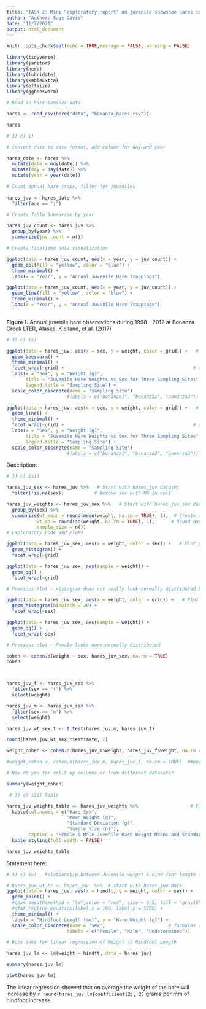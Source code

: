 ```yaml
---
title: "TASK 2: Mini “exploratory report” on juvenile snowshoe hares in Bonanza Creek Experimental Forest "
author: "Author: Sage Davis"
date: "11/7/2021"
output: html_document
---
```



```r
knitr::opts_chunk$set(echo = TRUE,message = FALSE, warning = FALSE)
 
library(tidyverse)
library(janitor)
library(here)
library(lubridate)
library(kableExtra)
library(effsize)
library(ggbeeswarm)

```

```r
# Read in hare bonanza data

hares <- read_csv(here("data", "bonanza_hares.csv"))

hares
```


```r
# 3) c) i)

# Convert date to date format, add column for day and year

hares_date <- hares %>%        
  mutate(date = mdy(date)) %>%    
  mutate(day = day(date)) %>%     
  mutate(year = year(date))       

# Count annual hare traps, filter for juveniles
  
hares_juv <- hares_date %>%    
  filter(age == "j")        

# Create Table Summarize by year

hares_juv_count <- hares_juv %>% 
  group_by(year) %>% 
  summarize(juv_count = n())    

# Create finalized data visualization

ggplot(data = hares_juv_count, aes(x = year, y = juv_count)) +
  geom_col(fill = "yellow", color = "blue") + 
  theme_minimal() +
  labs(x = "Year", y = "Annual Juvenile Hare Trappings")

ggplot(data = hares_juv_count, aes(x = year, y = juv_count)) +
  geom_line(fill = "yellow", color = "blue") + 
  theme_minimal() +
  labs(x = "Year", y = "Annual Juvenile Hare Trappings")
  
```

**Figure 1.**  Annual juvenile hare observations during 1998 - 2012 at Bonanza Creek LTER, Alaska.  Kielland, et al. (2017)  




```r
# 3) c) ii)

ggplot(data = hares_juv, aes(x = sex, y = weight, color = grid)) +   # Plot points sex vs. weight
  geom_beeswarm() +
  theme_minimal() +
  facet_wrap(~grid) +                                               # split plots by sampling site
  labs(x = "Sex", y = "Weight (g)", 
       title = "Juvenile Hare Weights vs Sex for Three Sampling Sites", 
       legend.title = "Sampling Site") +
  scale_color_discrete(name = "Sampling Site")
                      #labels = c("bonanza1", "bonanza2", "bonanza3"))                        # rename legend

ggplot(data = hares_juv, aes(x = sex, y = weight, color = grid)) +   # Plot points sex vs. weight
  geom_line() +
  theme_minimal() +
  facet_wrap(~grid) +                                               # split plots by sampling site
  labs(x = "Sex", y = "Weight (g)", 
       title = "Juvenile Hare Weights vs Sex for Three Sampling Sites", 
       legend.title = "Sampling Site") +
  scale_color_discrete(name = "Sampling Site")
                      #labels = c("bonanza1", "bonanza2", "bonanza3"))                        # rename legend


```
Description:


```r

# 3) c) iii)

hares_juv_sex <- hares_juv %>%   # Start with hares_juv dataset
  filter(!is.na(sex))           # Remove sex with NA in cell

hares_juv_weights <- hares_juv_sex %>%   # Start with hares_juv_sex dataset
  group_by(sex) %>% 
  summarize(wt_mean = round(mean(weight, na.rm = TRUE), 1),  # Create table by sex for various weight stats
           wt_sd = round(sd(weight, na.rm = TRUE), 1),      # Round data 
           sample_size = n())
# Exploratory Code and Plots

ggplot(data = hares_juv_sex, aes(x = weight, color = sex)) +   # Plot points sex vs. weight
  geom_histogram() +
  facet_wrap(~grid)

ggplot(data = hares_juv_sex, aes(sample = weight)) +
  geom_qq() +
  facet_wrap(~grid)

# Previous Plot - Histogram does not really look normally distributed but QQ-plot looks ok

ggplot(data = hares_juv_sex, aes(x = weight, color = grid)) +   # Plot points sex vs. weight
  geom_histogram(binwidth = 20) +
  facet_wrap(~sex)

ggplot(data = hares_juv_sex, aes(sample = weight)) +
  geom_qq() +
  facet_wrap(~sex)

# Previous plot - Female looks more normally distributed

cohen <- cohen.d(weight ~ sex, hares_juv_sex, na.rm = TRUE)
cohen



hares_juv_f <- hares_juv_sex %>% 
  filter(sex == "f") %>% 
  select(weight)

hares_juv_m <- hares_juv_sex %>% 
  filter(sex == "m") %>% 
  select(weight)

hares_juv_wt_sex_t <- t.test(hares_juv_m, hares_juv_f)

round(hares_juv_wt_sex_t$estimate, 2)

weight_cohen <- cohen.d(hares_juv_m$weight, hares_juv_f$weight, na.rm = TRUE)

#weight_cohen <- cohen.d(hares_juv_m, hares_juv_f, na.rm = TRUE)  ##not working - 1st paramter not numeric - do I need to remove na

# How do you for split up columns or from different datasets?

summary(weight_cohen)

```



```r
 # 3) c) iii) Table

hares_juv_weights_table <- hares_juv_weights %>%                   # Finalize Table
  kable(col.names = c("Hare Sex",
                      "Mean Weight (g)", 
                      "Standard Deviation (g)",
                      "Sample Size (n)"), 
        caption = "Female & Male Juvenile Hare Weight Means and Standard Deviations") %>% 
  kable_styling(full_width = FALSE)

hares_juv_weights_table

```
  
  Statement here:
  
```r

# 3) c) iv) - Relationship between Juvenile weight & hind foot length (mm)

# hares_juv_wt_hr <- hares_juv  %>%  # start with hares_juv data
ggplot(data = hares_juv, aes(x = hindft, y = weight, color = sex)) +
  geom_point() +
  #geom_smooth(method = "lm",color = "red", size = 0.5, fill = "gray10", alpha = 0.5) +
  #stat_regline_equation(label.x = 180, label.y = 5700) +
  theme_minimal() +
  labs(x = "Hindfoot Length (mm)", y = "Hare Weight (g)") +
  scale_color_discrete(name = "Sex",                       # formulas say _fill_?
                      labels = c("Female", "Male", "Undetermined"))     

```
  
```r
# Boss asks for linear regression of Weight vs Hindfoot Length

hares_juv_lm <- lm(weight ~ hindft, data = hares_juv)

summary(hares_juv_lm)

plot(hares_juv_lm)

```

The linear regression showed that on average the weight of the hare will increase by `r round(hares_juv_lm$coefficient[2], 2)` grams per mm of hindfoot increase.
